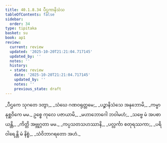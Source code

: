 ```yaml
---
title: 40.1.8.34 ပီဌကာနိသံသ
tableOfContents: false
sidebar:
  order: 34
type: tipitaka
basket: su
book: ap1
review:
  current: review
  updated: '2025-10-20T21:21:04.717145'
  updated_by: ''
  notes: ''
  history:
  - state: review
    date: '2025-10-20T21:21:04.717145'
    updated_by: ''
    notes: ''
    previous_state: draft
---
```



<DynamicBreadcrumb />


<ReviewStatus review={frontmatter.review} showDetails={true} />

<HypothesisAnnotation frontmatter={frontmatter} />

<Division number="172" book="ap1" e="ch" v="20" p="366">

<Paragraph number="4469" type="verses" book="ap1">
_ပီဌကေ သုဂတေ ဒတွာ,_  
_သံဃေ ဂဏဝရုတ္တမေ;_  
_ပဉ္စာနိသံသေ အနုဘောမိ,_  
_ကမ္မာနုစ္ဆဝိကေ မမ._  

</Paragraph>

</Division>
<Division number="173" book="ap1" e="ch" v="20" p="366">

<Paragraph number="4470" type="verses" book="ap1">
ဥစ္စေ ကုလေ ပဇာယာမိ,_  
_မဟာဘောဂေါ ဘဝါမဟံ;_  
_သဗ္ဗေ မံ အပစာယန္တိ,_  
_ကိတ္တိ အဗ္ဘုဂ္ဂတာ မမ._  

</Paragraph>

</Division>
<Division number="174" book="ap1" e="ch" v="20" p="366">

<Paragraph number="4471" type="verses" book="ap1">
_ကပ္ပသတသဟဿာနိ,_  
_ပလ္လင်္ကာ စတုရဿကာ;_  
_ပရိဝါရေန္တိ မံ နိစ္စံ,_  
_သံဝိဘာဂရတော အဟံ._
</Paragraph>
</Division>